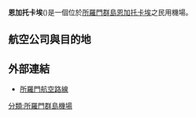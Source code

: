 {{Airport infobox
| box-width        = 25%
| airport_name     = 恩加托卡埃機場<br>Gatokae Aerodrome
| type             = 民用
| city             = [[所羅門群島|所羅門群島]][[恩加托卡埃|恩加托卡埃]]
| location         = [[所羅門群島|所羅門群島]][[恩加托卡埃|恩加托卡埃]]
| IATA             = GTA
| ICAO             = AGOK
| coordinates  =  {{coord|8|44|21|S|158|12|11|E|type:airport|display=inline}}
}}
'''恩加托卡埃'''({{airport codes|GTA|AGOK}})是一個位於[[所羅門群島|所羅門群島]][[恩加托卡埃|恩加托卡埃]]之民用機場。
==航空公司與目的地==
{{Airport-dest-list
|所羅門航空|霍尼亞拉
}}

==外部連結==
*[https://web.archive.org/web/20070127174833/http://www.solomonairlines.com.au/domesticroutemap.htm 所羅門航空路線]
{{airport-stub}}
[[分類:所羅門群島機場|分類:所羅門群島機場]]